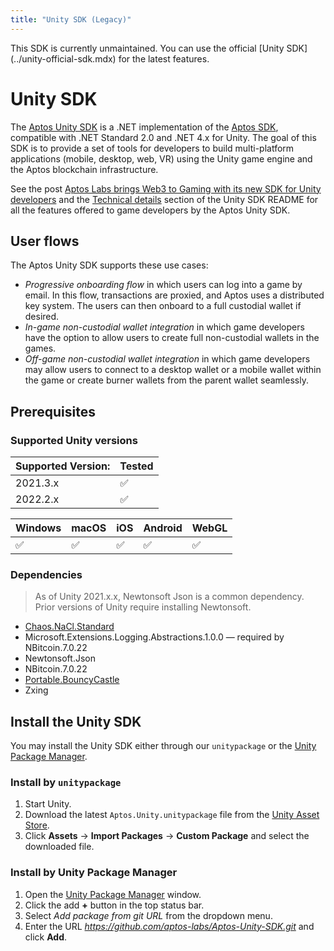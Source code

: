 ```yaml
---
title: "Unity SDK (Legacy)"
---
```



<Callout type="warning" emoji="❗">
  This SDK is currently unmaintained. You can use the official [Unity
  SDK](../unity-official-sdk.mdx) for the latest features.
</Callout>

# Unity SDK

The [Aptos Unity SDK](https://github.com/aptos-labs/Aptos-Unity-SDK) is a .NET implementation of the [Aptos SDK](../../sdks.mdx), compatible with .NET Standard 2.0 and .NET 4.x for Unity. The goal of this SDK is to provide a set of tools for developers to build multi-platform applications (mobile, desktop, web, VR) using the Unity game engine and the Aptos blockchain infrastructure.

See the post [Aptos Labs brings Web3 to Gaming with its new SDK for Unity developers](https://medium.com/aptoslabs/aptos-labs-brings-web3-to-gaming-with-its-new-sdk-for-unity-developers-e6544bdf9ba9) and the [Technical details](https://github.com/aptos-labs/Aptos-Unity-SDK#technical-details) section of the Unity SDK README for all the features offered to game developers by the Aptos Unity SDK.

## User flows

The Aptos Unity SDK supports these use cases:

- _Progressive onboarding flow_ in which users can log into a game by email. In this flow, transactions are proxied, and Aptos uses a distributed key system. The users can then onboard to a full custodial wallet if desired.
- _In-game non-custodial wallet integration_ in which game developers have the option to allow users to create full non-custodial wallets in the games.
- _Off-game non-custodial wallet integration_ in which game developers may allow users to connect to a desktop wallet or a mobile wallet within the game or create burner wallets from the parent wallet seamlessly.

## Prerequisites

### Supported Unity versions

| Supported Version: | Tested |
| ------------------ | ------ |
| 2021.3.x           | ✅     |
| 2022.2.x           | ✅     |

| Windows | macOS | iOS | Android | WebGL |
| ------- | ----- | --- | ------- | ----- |
| ✅      | ✅    | ✅  | ✅      | ✅    |

### Dependencies

> As of Unity 2021.x.x, Newtonsoft Json is a common dependency. Prior versions of Unity require installing Newtonsoft.

- [Chaos.NaCl.Standard](https://www.nuget.org/packages/Chaos.NaCl.Standard/)
- Microsoft.Extensions.Logging.Abstractions.1.0.0 — required by NBitcoin.7.0.22
- Newtonsoft.Json
- NBitcoin.7.0.22
- [Portable.BouncyCastle](https://www.nuget.org/packages/Portable.BouncyCastle)
- Zxing

## Install the Unity SDK

You may install the Unity SDK either through our `unitypackage` or the [Unity Package Manager](https://docs.unity3d.com/Manual/Packages.html).

### Install by `unitypackage`

1. Start Unity.
2. Download the latest `Aptos.Unity.unitypackage` file from the [Unity Asset Store](https://assetstore.unity.com/packages/decentralization/aptos-sdk-244713).
3. Click **Assets** → **Import Packages** → **Custom Package** and select the downloaded file.

### Install by Unity Package Manager

1. Open the [Unity Package Manager](https://docs.unity3d.com/Manual/upm-ui.html) window.
2. Click the add **+** button in the top status bar.
3. Select _Add package from git URL_ from the dropdown menu.
4. Enter the URL *https://github.com/aptos-labs/Aptos-Unity-SDK.git* and click **Add**.
